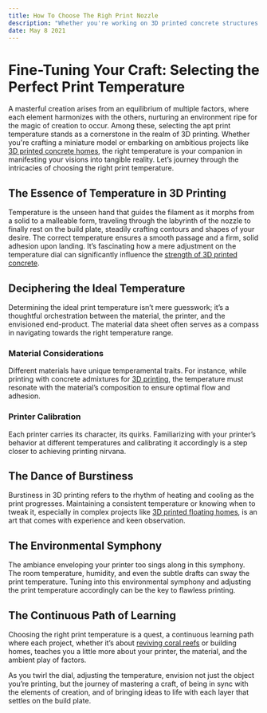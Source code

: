 ```yaml
---
title: How To Choose The Righ Print Nozzle
description: "Whether you're working on 3D printed concrete structures or smaller desktop projects, the right nozzle can make a significant difference."
date: May 8 2021
---
```


# Fine-Tuning Your Craft: Selecting the Perfect Print Temperature

A masterful creation arises from an equilibrium of multiple factors, where each element harmonizes with the others, nurturing an environment ripe for the magic of creation to occur. Among these, selecting the apt print temperature stands as a cornerstone in the realm of 3D printing. Whether you're crafting a miniature model or embarking on ambitious projects like [3D printed concrete homes](https://www.printableconcrete.com/how-3d-concrete-works/), the right temperature is your companion in manifesting your visions into tangible reality. Let’s journey through the intricacies of choosing the right print temperature.

## The Essence of Temperature in 3D Printing

Temperature is the unseen hand that guides the filament as it morphs from a solid to a malleable form, traveling through the labyrinth of the nozzle to finally rest on the build plate, steadily crafting contours and shapes of your desire. The correct temperature ensures a smooth passage and a firm, solid adhesion upon landing. It’s fascinating how a mere adjustment on the temperature dial can significantly influence the [strength of 3D printed concrete](https://www.printableconcrete.com/is-3d-printed-concrete-strong-enough/).

## Deciphering the Ideal Temperature 

Determining the ideal print temperature isn’t mere guesswork; it’s a thoughtful orchestration between the material, the printer, and the envisioned end-product. The material data sheet often serves as a compass in navigating towards the right temperature range.

### Material Considerations

Different materials have unique temperamental traits. For instance, while printing with concrete admixtures for [3D printing](https://www.printableconcrete.com/admixtures-for-concrete-3d-printing/), the temperature must resonate with the material’s composition to ensure optimal flow and adhesion.

### Printer Calibration

Each printer carries its character, its quirks. Familiarizing with your printer’s behavior at different temperatures and calibrating it accordingly is a step closer to achieving printing nirvana.

## The Dance of Burstiness

Burstiness in 3D printing refers to the rhythm of heating and cooling as the print progresses. Maintaining a consistent temperature or knowing when to tweak it, especially in complex projects like [3D printed floating homes](https://www.printableconcrete.com/concrete-3d-printed-floating-homes/), is an art that comes with experience and keen observation.

## The Environmental Symphony

The ambiance enveloping your printer too sings along in this symphony. The room temperature, humidity, and even the subtle drafts can sway the print temperature. Tuning into this environmental symphony and adjusting the print temperature accordingly can be the key to flawless printing.

## The Continuous Path of Learning

Choosing the right print temperature is a quest, a continuous learning path where each project, whether it’s about [reviving coral reefs](https://www.printableconcrete.com/comprehensive-guide-reviving-coral-reefs/) or building homes, teaches you a little more about your printer, the material, and the ambient play of factors.

As you twirl the dial, adjusting the temperature, envision not just the object you’re printing, but the journey of mastering a craft, of being in sync with the elements of creation, and of bringing ideas to life with each layer that settles on the build plate.

